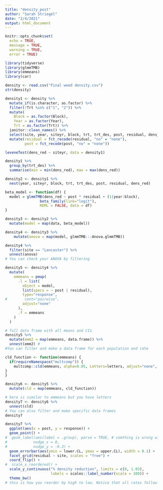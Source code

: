 ```yaml
---
title: "density_post"
author: "Sarah Striegel"
date: "2/4/2021"
output: html_document
---
```


```r
knitr::opts_chunk$set(
  echo = TRUE,
  message = TRUE,
  warning = TRUE,
  error = TRUE)
```


```r
library(tidyverse)
library(glmmTMB)
library(emmeans)
library(car)
```

```r
density <- read.csv("Final weed density.csv")
str(density)
```

```r
density1 <- density %>% 
  mutate_if(is.character, as.factor) %>% 
  filter(!Trt %in% c("1", "2")) %>% 
  mutate(
    Block = as.factor(Block),
    Year = as.factor(Year),
    Trt = as.factor(Trt)) %>% 
  janitor::clean_names() %>% 
  select(site, year, siteyr, block, trt, trt_des, post, residual, dens_red) %>% 
  mutate(residual = fct_recode(residual, "no" = "none"),
         post = fct_recode(post, "no" = "none"))
```


```r
leveneTest(dens_red ~ siteyr, data = density1)
```


```r
density1 %>% 
  group_by(trt_des) %>% 
  summarise(min = min(dens_red), max = max(dens_red))
```

```r
density2 <- density1 %>% 
  nest(year, siteyr, block, trt, trt_des, post, residual, dens_red)
```

```r
beta_model <- function(df) {
  model = glmmTMB(dens_red ~ post * residual + (1|year:block), 
                beta_family(link="logit"),
                REML = FALSE, data = df)
}
```


```r
density3 <- density2 %>% 
  mutate(model = map(data, beta_model))
```



```r
density4 <- density3 %>% 
    mutate(anova = map(model, glmmTMB:::Anova.glmmTMB))
```


```r
density4 %>% 
  filter(site == "Lancaster") %>% 
  unnest(anova)
# You can check your ANOVA by filtering
```


```r
density5 <- density4 %>% 
  mutate(
    emmeans = pmap(
      .l = list(
        object = model, 
        list(specs = ~ post | residual),
        type="response",
#        cont="pairwise", 
        adjust="none"
      ),
      .f = emmeans
    )
  ) 
```



```r
# full data frame with all means and CIs 
density5 %>% 
  mutate(emm2 = map(emmeans, data.frame)) %>% 
  unnest(emm2) #
#You can filter and make a data frame for each population and rate
```


```r
cld_function <- function(emmeans) {
  if(requireNamespace("multcomp")) {
    multcomp::cld(emmeans, alpha=0.05, Letters=letters, adjust="none", reversed = TRUE)
}
}
```


```r
density6 <- density5 %>% 
  mutate(cld = map(emmeans, cld_function))
```


```r
# here is similar to emmeans but you have letters
density7 <- density6 %>% 
  unnest(cld)
# You can also filter and make specific data frames
density7
```



```r
density7 %>% 
  ggplot(aes(x = post, y = response)) +
  geom_point() +
#  geom_label(aes(label = .group), parse = TRUE, # somthing is wrong with geom_text
#            nudge_x = 0,
#            nudge_y = -0.3) +
  geom_errorbar(aes(ymin = lower.CL, ymax = upper.CL), width = 0.1) +
  facet_grid(residual ~ site, scales = "free") +
  coord_flip() +
#  scale_x_reordered() +
  scale_y_continuous("% density reduction", limits = c(0, 1.03),
                     labels = scales::label_number(scale = 100)) +
  theme_bw()
# this is how you reorder by high to low. Notice that all rates follow same pattern.
```
